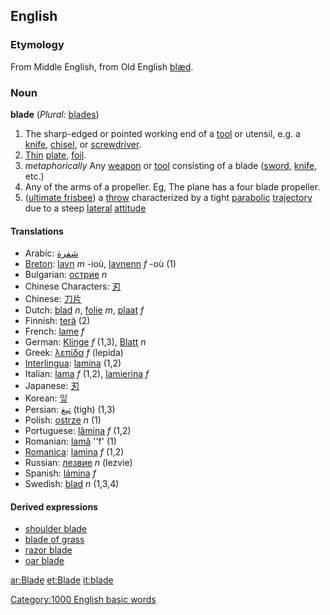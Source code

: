 ==English==
===Etymology===
From Middle English, from Old English [[blæd]].
===Noun===
'''blade''' (''Plural:'' [[blades]])

#The sharp-edged or pointed working end of a [[tool]] or utensil, e.g. a [[knife]], [[chisel]], or [[screwdriver]].
#[[thin|Thin]] [[plate]], [[foil]].
#''metaphorically'' Any [[weapon]] or [[tool]] consisting of a blade ([[sword]], [[knife]], etc.)
#Any of the arms of a propeller. Eg, The plane has a four blade propeller.
#([[ultimate frisbee]]) a [[throw]] characterized by a tight [[parabolic]] [[trajectory]] due to a steep [[lateral]] [[attitude]]

====Translations====
*Arabic: [[شفرة]]
*[[Breton]]: [[lavn]] ''m'' -ioù, [[lavnenn]] ''f'' -où (1)
*Bulgarian: [[острие]] ''n''
*Chinese Characters: [[刃]]
*Chinese: [[刀片]]
*Dutch: [[blad]] ''n'', [[folie]] ''m'', [[plaat]] ''f''
*Finnish: [[terä]] (2)
*French: [[lame]] ''f''
*German: [[Klinge]] ''f'' (1,3), [[Blatt]] ''n''
*Greek: [[λεπίδα]] ''f'' (lepída)
*[[Interlingua]]: [[lamina]] (1,2)
*Italian: [[lama]] ''f'' (1,2), [[lamierina]] ''f''
*Japanese: [[刃]]
*Korean: [[잎]]
*Persian: [[تیغ]] (tigh) (1,3)
*Polish: [[ostrze]] ''n'' (1)
*Portuguese: [[lâmina]] ''f'' (1,2)
*Romanian: [[lamă]] ''f' (1)
*[[Romanica]]: [[lamina]] ''f'' (1,2)
*Russian: [[лезвие]] ''n'' (lezvie)
*Spanish: [[lámina]] ''f''
*Swedish: [[blad]] ''n'' (1,3,4)

====Derived expressions====
*[[shoulder blade]]
*[[blade of grass]]
*[[razor blade]]
*[[oar blade]]

[[Category:1000 English basic words]]

[[ar:Blade]]
[[et:Blade]]
[[it:blade]]